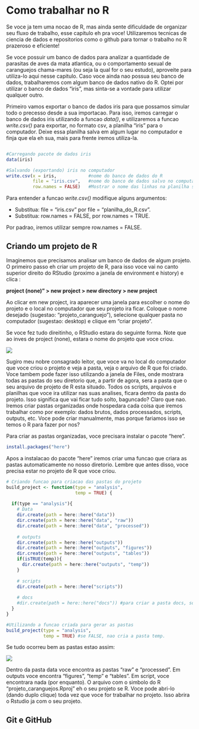# Como trabalhar no R
  
Se voce ja tem uma nocao de R, mas ainda sente dificuldade de organizar seu fluxo de trabalho, esse capitulo eh pra voce! Utilizaremos tecnicas de ciencia de dados e repositorios como o github para tornar o trabalho no R prazeroso e eficiente!
  
Se voce possuir um banco de dados para analizar a quantidade de parasitas de aves da mata atlantica, ou o comportamento sexual de caranguejos chama-mares (ou seja la qual for o seu estudo), aproveite para utiliza-lo aqui nesse capitulo. Caso voce ainda nao possua seu banco de dados, trabalharemos com algum banco de dados nativo do R. Optei por utilizar o banco de dados "iris", mas sinta-se a vontade para utilizar qualquer outro.

Primeiro vamos exportar o banco de dados iris para que possamos simular todo o precesso desde a sua importacao. Para isso, iremos carregar o banco de dados iris utilizando a funcao *data()*, e utilizaremos a funcao *write.csv()* para exportar, no formato csv, a planilha "iris" para o computador. Deixe essa planilha salva em algum lugar no computador e finja que ela eh sua, mais para frente iremos utiliza-la.

```r

#Carregando pacote de dados iris
data(iris)

#Salvando (exportando) iris no computador
write.csv(x = iris,            #nome do banco de dados do R
          file = "iris.csv",   #nome do banco de dados salvo no computador
          row.names = FALSE)   #Mostrar o nome das linhas na planilha salva utilizando TRUE ou nao utilizando FALSE.
```
  
Para entender a funcao *write.csv()* modifique alguns argumentos:

  - Substitua: file = "iris.csv" por file = "planilha_do_R.csv".
  - Substitua: row.names = FALSE, por row.names = TRUE.
  
Por padrao, iremos utilizar sempre row.names = FALSE.
  
## Criando um projeto de R
  
Imaginemos que precisamos analisar um banco de dados de algum projeto. O primeiro passo eh criar um projeto de R, para isso voce vai no canto superior direito do RStudio (proximo a janela de environment e history) e clica :
  
**project (none)" > new project > new directory > new project**
  
Ao clicar em new project, ira aparecer uma janela para escolher o nome do projeto e o local no computador que seu projeto ira ficar. Coloque o nome desejado (sugestao: "projeto_caranguejo"), selecione qualquer pasta no computador (sugestao: desktop) e clique em "criar projeto".
  
Se voce fez tudo direitinho, o RStudio estara do seguinte forma. Note que ao inves de project (none), estara o nome do projeto que voce criou.
  
![](img/tela_do_projeto.png)
  
Sugiro meu nobre consagrado leitor, que voce va no local do computador que voce criou o projeto e veja a pasta, veja o arquivo de R que foi criado. Voce tambem pode fazer isso utilizando a janela de Files, onde mostrara todas as pastas do seu diretorio que, a partir de agora, sera a pasta que o seu arquivo de projeto de R esta situado. Todos os scripts, arquivos e planilhas que voce ira utilizar nas suas analises, ficara dentro da pasta do projeto. Isso significa que vai ficar tudo solto, baguncado? Claro que nao. Iremos criar pastas organizadas onde hospedara cada coisa que iremos trabalhar como por exemplo: dados brutos, dados processados, scripts, outputs, etc. Voce pode criar manualmente, mas porque fariamos isso se temos o R para fazer por nos?
  
Para criar as pastas organizadas, voce precisara instalar o pacote "here".

```r
install.packages("here")

```

Apos a instalacao do pacote "here" iremos criar uma funcao que criara as pastas automaticamente no nosso diretorio. Lembre que antes disso, voce precisa estar no projeto de R que voce criou.
  
```r
# Criando funcao para criacao das pastas do projeto
build_project <- function(type = "analysis",
                          temp = TRUE) {
  
  if(type == "analysis"){
    # Data
    dir.create(path = here::here("data"))
    dir.create(path = here::here("data", "raw"))
    dir.create(path = here::here("data", "processed"))
    
    # outputs
    dir.create(path = here::here("outputs"))
    dir.create(path = here::here("outputs", "figures"))
    dir.create(path = here::here("outputs", "tables"))
    if(isTRUE(temp)){
      dir.create(path = here::here("outputs", "temp"))
    }
    
    # scripts
    dir.create(path = here::here("scripts"))
    
    # docs
    #dir.create(path = here::here("docs")) #para criar a pasta docs, so tirar o comentario dessa linha
  }
}

#Utilizando a funcao criada para gerar as pastas
build_project(type = "analysis",
              temp = TRUE) #se FALSE, nao cria a pasta temp.
```
  
  Se tudo ocorreu bem as pastas estao assim:
  
![](img/pastas_do_projeto.png)
  
Dentro da pasta data voce encontra as pastas "raw" e "processed". Em outputs voce encontra "figures", "temp" e "tables". Em script, voce encontrara nada (por enquanto). O arquivo com o simbolo do R "projeto_caranguejos.Rproj" eh o seu projeto se R. Voce pode abri-lo (dando duplo clique) toda vez que voce for trabalhar no projeto. Isso abrira o Rstudio ja com o seu projeto.
  
## Git e GitHub


